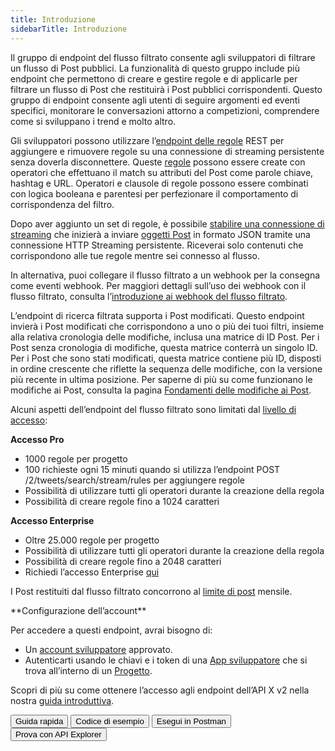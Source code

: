 ```yaml
---
title: Introduzione
sidebarTitle: Introduzione
---
```



Il gruppo di endpoint del flusso filtrato consente agli sviluppatori di filtrare un flusso di Post pubblici. La funzionalità di questo gruppo include più endpoint che permettono di creare e gestire regole e di applicarle per filtrare un flusso di Post che restituirà i Post pubblici corrispondenti. Questo gruppo di endpoint consente agli utenti di seguire argomenti ed eventi specifici, monitorare le conversazioni attorno a competizioni, comprendere come si sviluppano i trend e molto altro.

Gli sviluppatori possono utilizzare l’[endpoint delle regole](/it/x-api/posts/filtered-stream#post-2-tweets-search-stream-rules) REST per aggiungere e rimuovere regole su una connessione di streaming persistente senza doverla disconnettere. Queste [regole](/it/x-api/posts/filtered-stream#building-rules-for-filtered-stream) possono essere create con operatori che effettuano il match su attributi del Post come parole chiave, hashtag e URL. Operatori e clausole di regole possono essere combinati con logica booleana e parentesi per perfezionare il comportamento di corrispondenza del filtro.

Dopo aver aggiunto un set di regole, è possibile [stabilire una connessione di streaming](/it/x-api/posts/filtered-stream#get-2-tweets-search-stream) che inizierà a inviare [oggetti Post](/it/x-api/fundamentals/data-dictionary#tweet) in formato JSON tramite una connessione HTTP Streaming persistente. Riceverai solo contenuti che corrispondono alle tue regole mentre sei connesso al flusso.

In alternativa, puoi collegare il flusso filtrato a un webhook per la consegna come eventi webhook. Per maggiori dettagli sull’uso dei webhook con il flusso filtrato, consulta l’[introduzione ai webhook del flusso filtrato](/it/x-api/webhooks/stream/introduction).

L’endpoint di ricerca filtrata supporta i Post modificati. Questo endpoint invierà i Post modificati che corrispondono a uno o più dei tuoi filtri, insieme alla relativa cronologia delle modifiche, inclusa una matrice di ID Post. Per i Post senza cronologia di modifiche, questa matrice conterrà un singolo ID. Per i Post che sono stati modificati, questa matrice contiene più ID, disposti in ordine crescente che riflette la sequenza delle modifiche, con la versione più recente in ultima posizione. Per saperne di più su come funzionano le modifiche ai Post, consulta la pagina [Fondamenti delle modifiche ai Post](/it/x-api/fundamentals/edit-posts).

Alcuni aspetti dell’endpoint del flusso filtrato sono limitati dal [livello di accesso](/it/x-api/getting-started/about-x-api):

**Accesso Pro**

- 1000 regole per progetto
- 100 richieste ogni 15 minuti quando si utilizza l’endpoint POST /2/tweets/search/stream/rules per aggiungere regole
- Possibilità di utilizzare tutti gli operatori durante la creazione della regola
- Possibilità di creare regole fino a 1024 caratteri

**Accesso Enterprise**

- Oltre 25.000 regole per progetto
- Possibilità di utilizzare tutti gli operatori durante la creazione della regola
- Possibilità di creare regole fino a 2048 caratteri
- Richiedi l’accesso Enterprise [qui](https://developer.x.com/en/products/x-api/enterprise/enterprise-api-interest-form)

I Post restituiti dal flusso filtrato concorrono al [limite di post](/it/x-api/fundamentals/post-cap) mensile.

<Note>
  **Configurazione dell’account**

  Per accedere a questi endpoint, avrai bisogno di:

  - Un [account sviluppatore](https://developer.x.com/en/portal/petition/essential/basic-info) approvato.
  - Autenticarti usando le chiavi e i token di una [App sviluppatore](/it/resources/fundamentals/developer-apps) che si trova all’interno di un [Progetto](/it/resources/fundamentals/projects).

  Scopri di più su come ottenere l’accesso agli endpoint dell’API X v2 nella nostra [guida introduttiva](/it/x-api/getting-started/getting-access).
</Note>

<div className="flex">
  <Button href="/it/x-api/posts/filtered-stream/quickstart">
    Guida rapida
  </Button>

  <Button href="https://github.com/xdevplatform/Twitter-API-v2-sample-code">
    Codice di esempio
  </Button>

  <Button href="https://www.postman.com/xapidevelopers/">
    Esegui in Postman
  </Button>

  <Button href="https://developer.x.com/apitools/api?endpoint=/2/tweets&method=post">
    Prova con API Explorer
  </Button>
</div>

